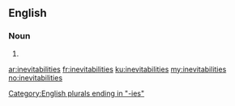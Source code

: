 ==English==

===Noun===
{{head|en|plural}}

# {{plural of|inevitability|lang=en|nocat=1}}

[[Category:English plurals ending in "-ies"]]

[[ar:inevitabilities]]
[[fr:inevitabilities]]
[[ku:inevitabilities]]
[[my:inevitabilities]]
[[no:inevitabilities]]